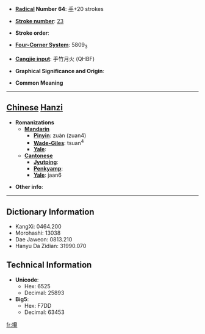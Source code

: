 * '''[[Wiktionary:Chinese radical index| Radical]] Number 64''': [[Wiktionary:Chinese radical index 手|手]]+20 strokes

* '''[[Wiktionary:Chinese total strokes index|Stroke number]]''': [[Wiktionary:Chinese total strokes index 23|23]]

* '''Stroke order''': 

* '''[[Wiktionary:Chinese four corner index|Four-Corner System]]''': 5809<sub>3</sub>

* '''[[Wiktionary:Chinese Cangjie index|Cangjie input]]''': 手竹月火 (QHBF)

* '''Graphical Significance and Origin''': 

* '''Common Meaning'''

----

== [[Chinese]] [[Hanzi]] ==

* '''Romanizations'''
** '''[[Mandarin]]'''
*** '''[[Pinyin]]''': zuàn (zuan4)
*** '''[[Wade-Giles]]''': tsuan<sup>4</sup>
*** '''[[Yale]]''': 
** '''[[Cantonese]]'''
*** '''[[Jyutping]]''':
*** '''[[Penkyamp]]''': 
*** '''[[Yale]]''': jaan6

* '''Other info''': 

----

== Dictionary Information ==

* KangXi: 0464.200
* Morohashi: 13038
* Dae Jaweon: 0813.210
* Hanyu Da Zidian: 31990.070

== Technical Information ==

* '''Unicode''':
** Hex: 6525
** Decimal: 25893
* '''Big5''':
** Hex: F7DD
** Decimal: 63453

[[fr:攥]]